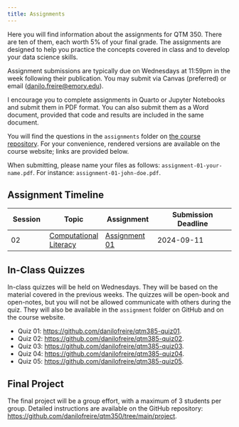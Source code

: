 ```yaml
---
title: Assignments
---
```


Here you will find information about the assignments for QTM 350. There are ten of them, each worth 5% of your final grade. The assignments are designed to help you practice the concepts covered in class and to develop your data science skills.

Assignment submissions are typically due on Wednesdays at 11:59pm in the week following their publication. You may submit via Canvas (preferred) or email (<danilo.freire@emory.edu>).

I encourage you to complete assignments in Quarto or Jupyter Notebooks and submit them in PDF format. You can also submit them as a Word document, provided that code and results are included in the same document.

You will find the questions in the `assignments` folder on [the course repository](https://github.com/danilofreire/qtm350/tree/main/assignments). For your convenience, rendered versions are available on the course website; links are provided below.

When submitting, please name your files as follows: `assignment-01-your-name.pdf`. For instance: `assignment-01-john-doe.pdf`.

## Assignment Timeline

| Session | Topic | Assignment | Submission Deadline |
|---------|-------|------------|---------------------|
| 02 | [Computational Literacy](https://danilofreire.github.io/qtm350/lectures/lecture-02/02-computational-literacy.html) | [Assignment 01](https://github.com/danilofreire/qtm350/blob/main/assignments/01-assignment.ipynb) | 2024-09-11 |

## In-Class Quizzes

In-class quizzes will be held on Wednesdays. They will be based on the material covered in the previous weeks. The quizzes will be open-book and open-notes, but you will not be allowed communicate with others during the quiz. They will also be available in the `assignment` folder on GitHub and on the course website.

* Quiz 01: <https://github.com/danilofreire/qtm385-quiz01>. 
* Quiz 02: <https://github.com/danilofreire/qtm385-quiz02>. 
* Quiz 03: <https://github.com/danilofreire/qtm385-quiz03>. 
* Quiz 04: <https://github.com/danilofreire/qtm385-quiz04>. 
* Quiz 05: <https://github.com/danilofreire/qtm385-quiz05>. 

## Final Project

The final project will be a group effort, with a maximum of 3 students per group. Detailed instructions are available on the GitHub repository: <https://github.com/danilofreire/qtm350/tree/main/project>.

